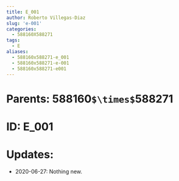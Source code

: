 ```yaml
---
title: E_001
author: Roberto Villegas-Diaz
slug: 'e-001'
categories:
  - 588160X588271
tags:
  - E
aliases:
  - 588160x588271-e_001
  - 588160x588271-e-001
  - 588160x588271-e001
---
```


# **Parents**: 588160`$\times$`588271
# **ID**: E_001
# **Updates**: 
 - 2020-06-27: Nothing new.
